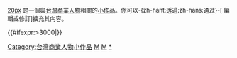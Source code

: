 <div class="notice metadata" id="stub" style="font-size: small;">[[檔案:101.portrait.altonthompson.jpg|20px]]&nbsp;'''{{PAGENAME}}'''是一個與[[台灣]][[:Category:台灣企業家|商業人物]]相關的[[Wikipedia:小作品|小作品]]。你可以-{zh-hant:透過;zh-hans:通过}-<span class="plainlinks">[{{fullurl:{{FULLPAGENAME}}|action=edit}} 編輯或修訂]</span>擴充其內容。</div><includeonly>[[Category:台灣商業人物小作品]]{{#ifexpr:{{PAGESIZE:{{FULLPAGENAME}}|R}}>3000|[[Category:字数已超过3000字节的小作品|{{PAGENAME}}]]}}</includeonly><noinclude>[[Category:人物小作品模板|M]][[Category:台灣人物小作品模板|M]][[Category:台灣商業人物小作品|*]]</noinclude>